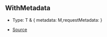 ## WithMetadata

- Type: T & \{ metadata: M,requestMetadata:  }

- [Source](https://github.com/Androz2091/discord-player/blob/fe42dd7/packages/discord-player/src/fabric/Track.ts#L11)